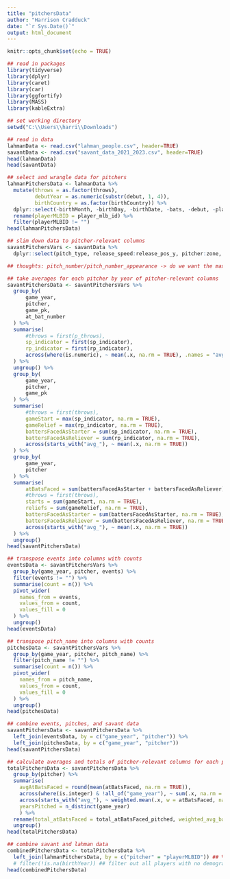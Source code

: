 ---
title: "pitchersData"
author: "Harrison Cradduck"
date: "`r Sys.Date()`"
output: html_document
---

```{r setup, include=FALSE}
knitr::opts_chunk$set(echo = TRUE)
```

```{r, warning=FALSE, message=FALSE}
## read in packages
library(tidyverse)
library(dplyr)
library(caret)
library(car)
library(ggfortify)
library(MASS)
library(kableExtra)
```

```{r}
## set working directory
setwd("C:\\Users\\harri\\Downloads")
```

```{r}
## read in data
lahmanData <- read.csv("lahman_people.csv", header=TRUE)
savantData <- read.csv("savant_data_2021_2023.csv", header=TRUE)
head(lahmanData)
head(savantData)
```

```{r}
## select and wrangle data for pitchers
lahmanPitchersData <- lahmanData %>%
  mutate(throws = as.factor(throws),
         debutYear = as.numeric(substr(debut, 1, 4)),
         birthCountry = as.factor(birthCountry)) %>%
  dplyr::select(-birthMonth, -birthDay, -birthDate, -bats, -debut, -playerID_LAHMAN) %>%
  rename(playerMLBID = player_mlb_id) %>%
  filter(playerMLBID != "")
head(lahmanPitchersData)
```

```{r}
## slim down data to pitcher-relevant columns
savantPitchersVars <- savantData %>%
  dplyr::select(pitch_type, release_speed:release_pos_y, pitcher:zone, p_throws, type, balls:plate_z, outs_when_up, vx0:az, effective_speed:game_pk, at_bat_number:pitch_name, bat_score, post_bat_score, spin_axis:delta_run_exp, sp_indicator:times_faced, -batter, -stand, -description, -game_type, -home_team, -away_team, -hit_location, -bb_type, -on_3b, -on_2b, -on_1b, -inning, -inning_topbot, -hc_x, -hc_y, -fielder_2, -sv_id, -sz_top, -sz_bot, -hit_distance_sc, -launch_speed, -launch_angle, -pitcher_1, -fielder_2_1, -fielder_3, -fielder_4, -fielder_5, -fielder_6, -fielder_7, -fielder_8, -fielder_9)

## thoughts: pitch_number/pitch_number_appearance -> do we want the max? the avg?
```

```{r}
## take averages for each pitcher by year of pitcher-relevant columns
savantPitchersData <- savantPitchersVars %>%
  group_by(
      game_year,
      pitcher,
      game_pk,
      at_bat_number
  ) %>%
  summarise(
      #throws = first(p_throws),
      sp_indicator = first(sp_indicator),
      rp_indicator = first(rp_indicator),
      across(where(is.numeric), ~ mean(.x, na.rm = TRUE), .names = "avg_{.col}")
  ) %>%
  ungroup() %>%
  group_by(
      game_year,
      pitcher,
      game_pk
  ) %>%
  summarise(
      #throws = first(throws),
      gameStart = max(sp_indicator, na.rm = TRUE),
      gameRelief = max(rp_indicator, na.rm = TRUE),
      battersFacedAsStarter = sum(sp_indicator, na.rm = TRUE),
      battersFacedAsReliever = sum(rp_indicator, na.rm = TRUE),
      across(starts_with("avg_"), ~ mean(.x, na.rm = TRUE))
  ) %>%
  group_by(
      game_year,
      pitcher
  ) %>%
  summarise(
      atBatsFaced = sum(battersFacedAsStarter + battersFacedAsReliever),
      #throws = first(throws),
      starts = sum(gameStart, na.rm = TRUE),
      reliefs = sum(gameRelief, na.rm = TRUE),
      battersFacedAsStarter = sum(battersFacedAsStarter, na.rm = TRUE),
      battersFacedAsReliever = sum(battersFacedAsReliever, na.rm = TRUE),
      across(starts_with("avg_"), ~ mean(.x, na.rm = TRUE))
  ) %>%
  ungroup()
head(savantPitchersData)
```

```{r}
## transpose events into columns with counts
eventsData <- savantPitchersVars %>%
  group_by(game_year, pitcher, events) %>%
  filter(events != "") %>%
  summarise(count = n()) %>% 
  pivot_wider(
    names_from = events,
    values_from = count,
    values_fill = 0
  ) %>%
  ungroup()
head(eventsData)
```

```{r}
## transpose pitch_name into columns with counts
pitchesData <- savantPitchersVars %>%
  group_by(game_year, pitcher, pitch_name) %>%
  filter(pitch_name != "") %>%
  summarise(count = n()) %>% 
  pivot_wider(
    names_from = pitch_name,
    values_from = count,
    values_fill = 0
  ) %>%
  ungroup()
head(pitchesData)
```

```{r}
## combine events, pitches, and savant data
savantPitchersData <- savantPitchersData %>%
  left_join(eventsData, by = c("game_year", "pitcher")) %>%
  left_join(pitchesData, by = c("game_year", "pitcher"))
head(savantPitchersData)
```

```{r}
## calculate averages and totals of pitcher-relevant columns for each pitcher
totalPitchersData <- savantPitchersData %>%
  group_by(pitcher) %>%
  summarise(
    avgAtBatsFaced = round(mean(atBatsFaced, na.rm = TRUE)),
    across(where(is.integer) & !all_of("game_year"), ~ sum(.x, na.rm = TRUE), .names = "total_{.col}_pitched"),
    across(starts_with("avg_"), ~ weighted.mean(.x, w = atBatsFaced, na.rm = TRUE), .names = "weighted_{.col}"),
    yearsPitched = n_distinct(game_year)
    ) %>%
  rename(total_atBatsFaced = total_atBatsFaced_pitched, weighted_avg_balls_pitched = weighted_avg_balls, weighted_avg_strikes_pitched = weighted_avg_strikes, weighted_avg_bat_score_pitching = weighted_avg_bat_score, weighted_avg_post_bat_score_pitching = weighted_avg_post_bat_score, weighted_avg_delta_home_win_exp_pitching = weighted_avg_delta_home_win_exp, weighted_avg_delta_run_exp_pitching = weighted_avg_delta_run_exp, weighted_avg_times_faced_pitching = weighted_avg_times_faced) %>%
  ungroup()
head(totalPitchersData)
```

```{r}
## combine savant and lahman data
combinedPitchersData <- totalPitchersData %>%
  left_join(lahmanPitchersData, by = c("pitcher" = "playerMLBID")) ## %>%
  # filter(!is.na(birthYear)) ## filter out all players with no demographics data (is this okay?) NO, BENCHMARK SOLUTION SHOWS THESE PLAYERS
head(combinedPitchersData)
```



